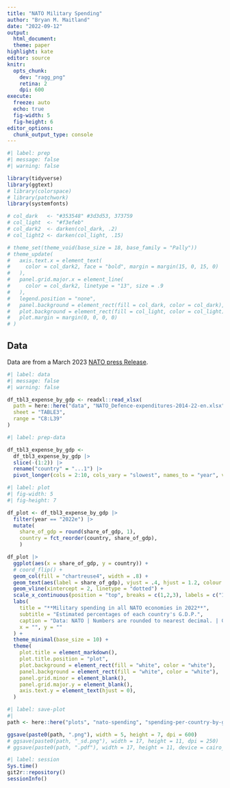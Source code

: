 ```yaml
---
title: "NATO Military Spending"
author: "Bryan M. Maitland"
date: "2022-09-12"
output:
  html_document:
  theme: paper
highlight: kate
editor: source
knitr:
  opts_chunk:
    dev: "ragg_png"
    retina: 2
    dpi: 600
execute:
  freeze: auto
  echo: true
  fig-width: 5
  fig-height: 6
editor_options: 
  chunk_output_type: console
---
```


```r
#| label: prep
#| message: false
#| warning: false

library(tidyverse)
library(ggtext)
# library(colorspace)
# library(patchwork)
library(systemfonts)

# col_dark   <- "#353548" #3d3d53, 373759
# col_light  <- "#f3efeb"
# col_dark2  <- darken(col_dark, .2)
# col_light2 <- darken(col_light, .15)

# theme_set(theme_void(base_size = 18, base_family = "Pally"))
# theme_update(
#   axis.text.x = element_text(
#     color = col_dark2, face = "bold", margin = margin(15, 0, 15, 0)
#   ),
#   panel.grid.major.x = element_line(
#     color = col_dark2, linetype = "13", size = .9
#   ),
#   legend.position = "none",
#   panel.background = element_rect(fill = col_dark, color = col_dark),
#   plot.background = element_rect(fill = col_light, color = col_light),
#   plot.margin = margin(0, 0, 0, 0)
# )
```

## Data

Data are from a March 2023 [NATO press Release](https://www.nato.int/cps/en/natohq/news_212891.htm). 

```r
#| label: data
#| message: false
#| warning: false

df_tbl3_expense_by_gdp <- readxl::read_xlsx(
  path = here::here("data", "NATO_Defence-expenditures-2014-22-en.xlsx"),
  sheet = "TABLE3", 
  range = "C8:L39"
)
```


```r
#| label: prep-data

df_tbl3_expense_by_gdp <- 
  df_tbl3_expense_by_gdp |> 
  slice(-(1:2)) |> 
  rename("country" = "...1") |> 
  pivot_longer(cols = 2:10, cols_vary = "slowest", names_to = "year", values_to = "share_of_gdp")

```

```r
#| label: plot
#| fig-width: 5
#| fig-height: 7

df_plot <- df_tbl3_expense_by_gdp |> 
  filter(year == "2022e") |> 
  mutate(
    share_of_gdp = round(share_of_gdp, 1), 
    country = fct_reorder(country, share_of_gdp), 
    ) 

df_plot |> 
  ggplot(aes(x = share_of_gdp, y = country)) + 
  # coord_flip() + 
  geom_col(fill = "chartreuse4", width = .8) + 
  geom_text(aes(label = share_of_gdp), vjust = .4, hjust = 1.2, colour = "white")  +
  geom_vline(xintercept = 2, linetype = "dotted") +
  scale_x_continuous(position = "top", breaks = c(1,2,3), labels = c("1%", "2%", "3%")) + 
  labs(
    title = "**Military spending in all NATO economies in 2022**", 
    subtitle = "Estimated percentages of each country's G.D.P.",
    caption = "Data: NATO | Numbers are rounded to nearest decimal. | Graphic: Bryan Maitland",
    x = "", y = ""
  ) + 
  theme_minimal(base_size = 10) +
  theme(
    plot.title = element_markdown(), 
    plot.title.position = "plot", 
    plot.background = element_rect(fill = "white", color = "white"), 
    panel.background = element_rect(fill = "white", color = "white"), 
    panel.grid.minor = element_blank(), 
    panel.grid.major.y = element_blank(), 
    axis.text.y = element_text(hjust = 0), 
  )

```

```r
#| label: save-plot
#| 
path <- here::here("plots", "nato-spending", "spending-per-country-by-gdp")

ggsave(paste0(path, ".png"), width = 5, height = 7, dpi = 600)
# ggsave(paste0(path, "_sd.png"), width = 17, height = 11, dpi = 250)
# ggsave(paste0(path, ".pdf"), width = 17, height = 11, device = cairo_pdf)
```


```r
#| label: session
Sys.time()
git2r::repository()
sessionInfo()
```